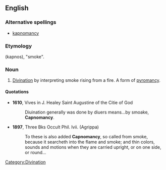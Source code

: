 ==English==

===Alternative spellings===
*[[kapnomancy]]

===Etymology===
{{AGr.}} (kapnos), "smoke".

===Noun===
{{en-noun|-}}

# [[divination|Divination]] by interpreting smoke rising from a fire. A form of [[pyromancy]].

====Quotations====
*'''1610''', Vives in J. Healey Saint Augustine of the Citie of God
*:Diuination generally was done by diuers means...by smoake, '''Capnomancy'''.
*'''1897''', Three Bks Occult Phil. lvii. (Agrippa)
*:To these is also added '''Capnomancy''', so called from smoke, because it searcheth into the flame and smoke; and thin colors, sounds and motions when they are carried upright, or on one side, or round...

[[Category:Divination]]
